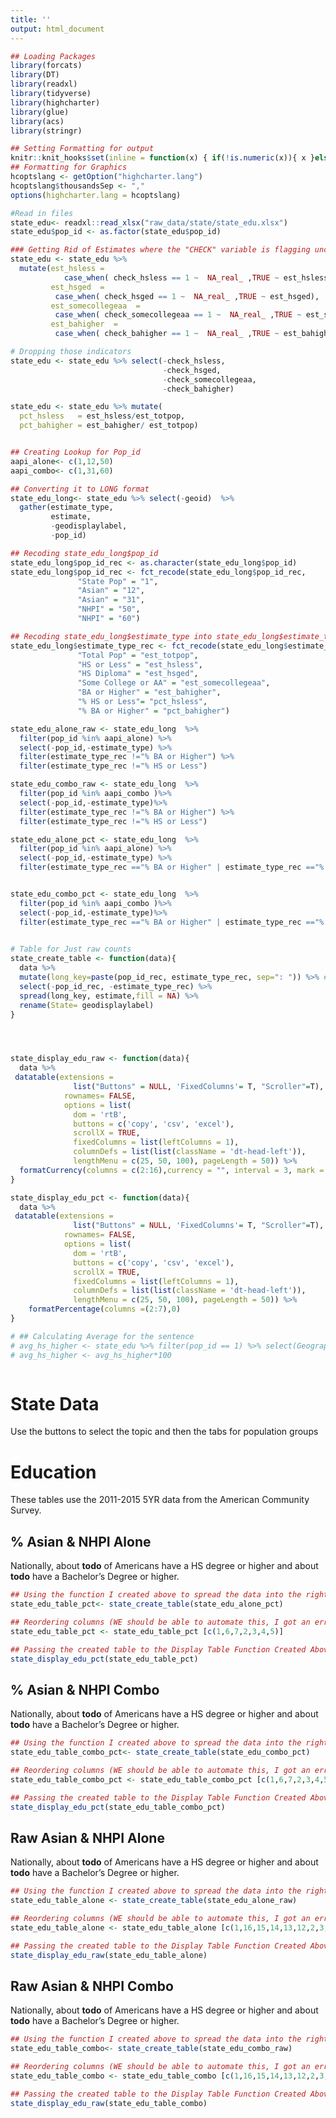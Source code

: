 ```yaml
---
title: ''
output: html_document
---
```


```r

## Loading Packages
library(forcats)
library(DT)
library(readxl)
library(tidyverse)
library(highcharter)
library(glue)
library(acs)
library(stringr)

## Setting Formatting for output
knitr::knit_hooks$set(inline = function(x) { if(!is.numeric(x)){ x }else{ prettyNum(round(x,2), big.mark=",", digits=6) } })
## Formatting for Graphics
hcoptslang <- getOption("highcharter.lang")
hcoptslang$thousandsSep <- ","
options(highcharter.lang = hcoptslang)

#Read in files
state_edu<- readxl::read_xlsx("raw_data/state/state_edu.xlsx")
state_edu$pop_id <- as.factor(state_edu$pop_id)

### Getting Rid of Estimates where the "CHECK" variable is flagging uncertainty
state_edu <- state_edu %>% 
  mutate(est_hsless = 
            case_when( check_hsless == 1 ~  NA_real_ ,TRUE ~ est_hsless),
         est_hsged  =
          case_when( check_hsged == 1 ~  NA_real_ ,TRUE ~ est_hsged),
         est_somecollegeaa  =
          case_when( check_somecollegeaa == 1 ~  NA_real_ ,TRUE ~ est_somecollegeaa),
         est_bahigher  =
          case_when( check_bahigher == 1 ~  NA_real_ ,TRUE ~ est_bahigher))

# Dropping those indicators
state_edu <- state_edu %>% select(-check_hsless,
                                  -check_hsged,
                                  -check_somecollegeaa,
                                  -check_bahigher)

state_edu <- state_edu %>% mutate(
  pct_hsless   = est_hsless/est_totpop,
  pct_bahigher = est_bahigher/ est_totpop)


## Creating Lookup for Pop_id
aapi_alone<- c(1,12,50)
aapi_combo<- c(1,31,60)

## Converting it to LONG format
state_edu_long<- state_edu %>% select(-geoid)  %>%
  gather(estimate_type,
         estimate,
         -geodisplaylabel,
         -pop_id)

## Recoding state_edu_long$pop_id
state_edu_long$pop_id_rec <- as.character(state_edu_long$pop_id)
state_edu_long$pop_id_rec <- fct_recode(state_edu_long$pop_id_rec,
               "State Pop" = "1",
               "Asian" = "12",
               "Asian" = "31",
               "NHPI" = "50",
               "NHPI" = "60")

## Recoding state_edu_long$estimate_type into state_edu_long$estimate_type_rec
state_edu_long$estimate_type_rec <- fct_recode(state_edu_long$estimate_type,
               "Total Pop" = "est_totpop",
               "HS or Less" = "est_hsless",
               "HS Diploma" = "est_hsged",
               "Some College or AA" = "est_somecollegeaa",
               "BA or Higher" = "est_bahigher",
               "% HS or Less"= "pct_hsless",
               "% BA or Higher" = "pct_bahigher")

state_edu_alone_raw <- state_edu_long  %>%
  filter(pop_id %in% aapi_alone) %>% 
  select(-pop_id,-estimate_type) %>% 
  filter(estimate_type_rec !="% BA or Higher") %>%
  filter(estimate_type_rec !="% HS or Less")

state_edu_combo_raw <- state_edu_long  %>%
  filter(pop_id %in% aapi_combo )%>%
  select(-pop_id,-estimate_type)%>% 
  filter(estimate_type_rec !="% BA or Higher") %>%
  filter(estimate_type_rec !="% HS or Less")

state_edu_alone_pct <- state_edu_long  %>%
  filter(pop_id %in% aapi_alone) %>% 
  select(-pop_id,-estimate_type) %>% 
  filter(estimate_type_rec =="% BA or Higher" | estimate_type_rec =="% HS or Less") 


state_edu_combo_pct <- state_edu_long  %>%
  filter(pop_id %in% aapi_combo )%>%
  select(-pop_id,-estimate_type)%>% 
  filter(estimate_type_rec =="% BA or Higher" | estimate_type_rec =="% HS or Less")

  
# Table for Just raw counts 
state_create_table <- function(data){
  data %>%
  mutate(long_key=paste(pop_id_rec, estimate_type_rec, sep=": ")) %>% #Combining Pop_ID and Estimate type
  select(-pop_id_rec, -estimate_type_rec) %>% 
  spread(long_key, estimate,fill = NA) %>% 
  rename(State= geodisplaylabel)
}




state_display_edu_raw <- function(data){
  data %>%
 datatable(extensions = 
              list("Buttons" = NULL, 'FixedColumns'= T, "Scroller"=T),
            rownames= FALSE, 
            options = list(
              dom = 'rtB',
              buttons = c('copy', 'csv', 'excel'),
              scrollX = TRUE,
              fixedColumns = list(leftColumns = 1),
              columnDefs = list(list(className = 'dt-head-left')),
              lengthMenu = c(25, 50, 100), pageLength = 50)) %>%
  formatCurrency(columns = c(2:16),currency = "", interval = 3, mark = ",", digits=0)
}

state_display_edu_pct <- function(data){
  data %>%
 datatable(extensions = 
              list("Buttons" = NULL, 'FixedColumns'= T, "Scroller"=T),
            rownames= FALSE, 
            options = list(
              dom = 'rtB',
              buttons = c('copy', 'csv', 'excel'),
              scrollX = TRUE,
              fixedColumns = list(leftColumns = 1),
              columnDefs = list(list(className = 'dt-head-left')),
              lengthMenu = c(25, 50, 100), pageLength = 50)) %>%
    formatPercentage(columns =(2:7),0)
}

# ## Calculating Average for the sentence
# avg_hs_higher <- state_edu %>% filter(pop_id == 1) %>% select(Geography, pct_hs_higher) %>%  summarize(mean = mean(pct_hs_higher)) %>% pull() %>% round(.,4)
# avg_hs_higher <- avg_hs_higher*100



```


<div class="jumbotron">
  <h1>State Data</h1>
  <p>Use the buttons to select the topic and then the tabs for population groups</p>
</div>

# Education {.tabset .tabset-fade .tabset-pills}
These tables use the 2011-2015 5YR data from the American Community Survey.

## % Asian & NHPI Alone
Nationally, about **todo** of Americans have a HS degree or higher and about **todo** have a Bachelor's Degree or higher.

```r
## Using the function I created above to spread the data into the right format
state_edu_table_pct<- state_create_table(state_edu_alone_pct)

## Reordering columns (WE should be able to automate this, I got an error when I tried to include it in the function, not sure what the issue is though)
state_edu_table_pct <- state_edu_table_pct [c(1,6,7,2,3,4,5)]

## Passing the created table to the Display Table Function Created Above
state_display_edu_pct(state_edu_table_pct)


```

## % Asian & NHPI Combo
Nationally, about **todo** of Americans have a HS degree or higher and about **todo** have a Bachelor's Degree or higher.

```r
## Using the function I created above to spread the data into the right format
state_edu_table_combo_pct<- state_create_table(state_edu_combo_pct)

## Reordering columns (WE should be able to automate this, I got an error when I tried to include it in the function, not sure what the issue is though)
state_edu_table_combo_pct <- state_edu_table_combo_pct [c(1,6,7,2,3,4,5)]

## Passing the created table to the Display Table Function Created Above
state_display_edu_pct(state_edu_table_combo_pct)


```

## Raw Asian & NHPI Alone
Nationally, about **todo** of Americans have a HS degree or higher and about **todo** have a Bachelor's Degree or higher.

```r
## Using the function I created above to spread the data into the right format
state_edu_table_alone <- state_create_table(state_edu_alone_raw)

## Reordering columns (WE should be able to automate this, I got an error when I tried to include it in the function, not sure what the issue is though)
state_edu_table_alone <- state_edu_table_alone [c(1,16,15,14,13,12,2,3,4,5,7,8,9,10,11)]

## Passing the created table to the Display Table Function Created Above
state_display_edu_raw(state_edu_table_alone)

```


## Raw Asian & NHPI Combo
Nationally, about **todo** of Americans have a HS degree or higher and about **todo** have a Bachelor's Degree or higher.

```r
## Using the function I created above to spread the data into the right format
state_edu_table_combo<- state_create_table(state_edu_combo_raw)

## Reordering columns (WE should be able to automate this, I got an error when I tried to include it in the function, not sure what the issue is though)
state_edu_table_combo <- state_edu_table_combo [c(1,16,15,14,13,12,2,3,4,5,7,8,9,10,11)]

## Passing the created table to the Display Table Function Created Above
state_display_edu_raw(state_edu_table_combo)

```

